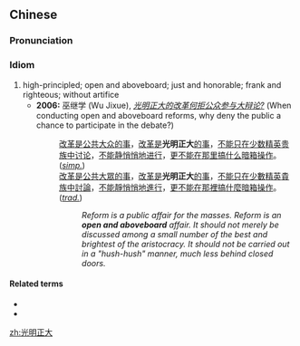 ==Chinese==
{{zh-forms|type=22}}

===Pronunciation===
{{zh-pron
|m=guāngmíngzhèngdà
|c=gwong1 ming4 zing3 daai6
|cat=cy
}}

===Idiom===
{{zh-idiom}}

# high-principled; open and aboveboard; just and honorable; frank and righteous; without artifice
#* '''2006:''' 巫继学 (Wu Jixue), ''[http://www.hi.chinanews.com.cn/hnnew/2006-03-03/35602.html 光明正大的改革何拒公众参与大辩论?]'' (When conducting open and aboveboard reforms, why deny the public a chance to participate in the debate?)
#*: [[改革]][[是]][[公共]][[大众]][[的]][[事]]，[[改革]][[是]]'''光明正大'''[[的]][[事]]，[[不能]][[只]][[在]][[少数]][[精英]][[贵族]][[中]][[讨论]]，[[不能]][[静悄悄]][[地]][[进行]]，[[更]][[不能]][[在]][[那里]][[搞]][[什么]][[暗箱]][[操作]]。 (''[[Simplified Chinese|simp.]]'')
#*: [[改革]][[是]][[公共]][[大眾]][[的]][[事]]，[[改革]][[是]]'''光明正大'''[[的]][[事]]，[[不能]][[只]][[在]][[少數]][[精英]][[貴族]][[中]][[討論]]，[[不能]][[靜悄悄]][[地]][[進行]]，[[更]][[不能]][[在]][[那裡]][[搞]][[什麼]][[暗箱]][[操作]]。 (''[[Traditional Chinese|trad.]]'')
#*:: ''Reform is a public affair for the masses. Reform is an '''open and aboveboard''' affair. It should not merely be discussed among a small number of the best and brightest of the aristocracy. It should not be carried out in a "hush-hush" manner, much less behind closed doors.''

====Related terms====
* {{zh-l|正大光明}}
* {{zh-l|光明磊落}}

[[zh:光明正大]]